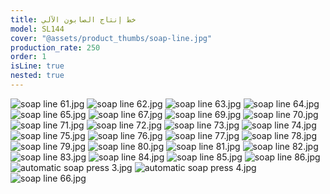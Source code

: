 ```yaml
---
title: خط إنتاج الصابون الآلي
model: SL144
cover: "@assets/product_thumbs/soap-line.jpg"
production_rate: 250
order: 1
isLine: true
nested: true
---
```



<ProductTabs />

![soap line 61.jpg](@assets/article_images/soap-line/soap-line-61.jpg)
![soap line 62.jpg](@assets/article_images/soap-line/soap-line-62.jpg)
![soap line 63.jpg](@assets/article_images/soap-line/soap-line-63.jpg)
![soap line 64.jpg](@assets/article_images/soap-line/soap-line-64.jpg)
![soap line 65.jpg](@assets/article_images/soap-line/soap-line-65.jpg)
![soap line 67.jpg](@assets/article_images/soap-line/soap-line-67.jpg)
![soap line 69.jpg](@assets/article_images/soap-line/soap-line-69.jpg)
![soap line 70.jpg](@assets/article_images/soap-line/soap-line-70.jpg)
![soap line 71.jpg](@assets/article_images/soap-line/soap-line-71.jpg)
![soap line 72.jpg](@assets/article_images/soap-line/soap-line-72.jpg)
![soap line 73.jpg](@assets/article_images/soap-line/soap-line-73.jpg)
![soap line 74.jpg](@assets/article_images/soap-line/soap-line-74.jpg)
![soap line 75.jpg](@assets/article_images/soap-line/soap-line-75.jpg)
![soap line 76.jpg](@assets/article_images/soap-line/soap-line-76.jpg)
![soap line 77.jpg](@assets/article_images/soap-line/soap-line-77.jpg)
![soap line 78.jpg](@assets/article_images/soap-line/soap-line-78.jpg)
![soap line 79.jpg](@assets/article_images/soap-line/soap-line-79.jpg)
![soap line 80.jpg](@assets/article_images/soap-line/soap-line-80.jpg)
![soap line 81.jpg](@assets/article_images/soap-line/soap-line-81.jpg)
![soap line 82.jpg](@assets/article_images/soap-line/soap-line-82.jpg)
![soap line 83.jpg](@assets/article_images/soap-line/soap-line-83.jpg)
![soap line 84.jpg](@assets/article_images/soap-line/soap-line-84.jpg)
![soap line 85.jpg](@assets/article_images/soap-line/soap-line-85.jpg)
![soap line 86.jpg](@assets/article_images/soap-line/soap-line-86.jpg)
![automatic soap press 3.jpg](@assets/article_images/soap-line/automatic-soap-press-3.jpg)
![automatic soap press 4.jpg](@assets/article_images/soap-line/automatic-soap-press-4.jpg)
![soap line 66.jpg](@assets/article_images/soap-line/soap-line-66.jpg)
